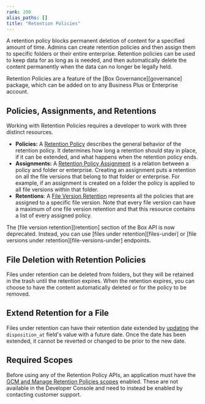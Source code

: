 ```yaml
---
rank: 200
alias_paths: []
title: "Retention Policies"
---
```

A retention policy blocks permanent deletion of content for a specified amount
of time. Admins can create retention policies and then assign them to
specific folders or their entire enterprise. Retention policies can be used to
keep data for as long as is needed, and then automatically delete the content
permanently when the data can no longer be legally held.

<Message>
  Retention Policies are a feature of the [Box Governance][governance] package,
  which can be added on to any Business Plus or Enterprise account.
</Message>

## Policies, Assignments, and Retentions

Working with Retention Policies requires a developer to work with three
distinct resources.

* **Policies:**  A [Retention Policy][policy] describes the general behavior of the retention policy. It determines how long a retention should stay in place, if it can be extended, and what happens when the retention policy ends.
* **Assignments:** A [Retention Policy Assignment][assignment] is a relation between a policy and folder or enterprise. Creating an assignment puts a retention on all the file versions that belong to that folder or enterprise. For example, if an assignment is created on a folder the policy is applied to all file versions within that folder.
* **Retentions**: A [File Version Retention][retention] represents all the policies that are assigned to a specific file version. Note that every file version can have a maximum of one file version retention and that this resource contains a list of every assigned policy.

<Message type='warning'>
  The [file version retention][retention] section of the Box API
  is now deprecated. Instead, you can use [files under retention][files-under] or
  [file versions under retention][file-versions-under] endpoints.
</Message>

## File Deletion with Retention Policies

Files under retention can be deleted from folders, but they will be retained in
the trash until the retention expires. When the retention expires,
you can choose to have the content automatically deleted or for the policy to be
removed.

## Extend Retention for a File

Files under retention can have their retention date extended by
[updating][extend-retention] the `disposition_at` field's value with a future
date. Once the date has been extended, it cannot be reverted or changed to be
prior to the new date.

## Required Scopes

Before using any of the Retention Policy APIs, an application must have the [GCM
and Manage Retention Policies scopes][scopes] enabled. These are not available
in the Developer Console and need to instead be enabled by contacting customer
support.

[scopes]: g://api-calls/permissions-and-errors/scopes
[policy]: r://retention_policy
[assignment]: r://retention_policy_assignment
[retention]: r://file_version_retention
[governance]: https://www.box.com/security/governance-and-compliance
[files-under]: e://get-retention-policy-assignments-id-files-under-retention
[file-versions-under]: e://get-retention-policy-assignments-id-file-versions-under-retention
[extend-retention]: e://put-files-id/#param-disposition_at
